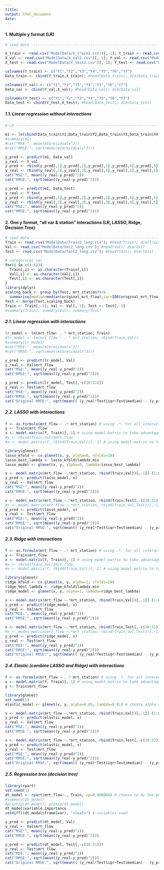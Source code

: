 ```yaml
---
title: 
output: html_document
date: 
---
```


#### 1. Multiple y format (LR)

```r
# read data --------------------------------------------------------------------

X_train <- read.csv("ModelData/X_train2.csv")[,-1]; Y_train <- read.csv("ModelData/Y_train2.csv")[,-1]
X_val <- read.csv("ModelData/X_val2.csv")[,-1]; Y_val <- read.csv("ModelData/Y_val2.csv")[,-1]
X_test <- read.csv("ModelData/X_test2.csv")[,-1]; Y_test <- read.csv("ModelData/Y_test2.csv")[,-1]

colnames(Y_train) <- c("Y1","Y2","Y3","Y4","Y5","Y6","Y7")
Data_train <- cbind(Y_train,X_train); #head(Data_train); dim(Data_train)

colnames(Y_val) <- c("Y1","Y2","Y3","Y4","Y5","Y6","Y7")
Data_val <- cbind(Y_val,X_val); #head(Data_val); dim(Data_val)

colnames(Y_test) <- c("Y1","Y2","Y3","Y4","Y5","Y6","Y7")
Data_test <- cbind(Y_test,X_test); #head(Data_test); dim(Data_test)
```

##### 1.1. Linear regression without interactions

```r
# LR ---------------------------------------------------------------------------

m1 <- lm(cbind(Data_train$Y1,Data_train$Y2,Data_train$Y3,Data_train$Y4,Data_train$Y5,Data_train$Y6,Data_train$Y7) ~ . , Data_train[,-c(1:7)])
#summary(m1)
#cat("MSE:", mean(m1$residuals^2))
#cat("RMSE:", sqrt(mean(m1$residuals^2)))

y_pred <- predict(m1, Data_val)
y_real <- Y_val
y_pred <- rbind(y_pred[,1],y_pred[,2],y_pred[,3],y_pred[,4],y_pred[,5],y_pred[,6],y_pred[,7])
y_real <- rbind(y_real[,1],y_real[,2],y_real[,3],y_real[,4],y_real[,5],y_real[,6],y_real[,7])
cat("MSE:", mean((y_real-y_pred)^2))
cat("RMSE:", sqrt(mean((y_real-y_pred)^2)))

y_pred <- predict(m1, Data_test)
y_real <- Y_test
y_pred <- rbind(y_pred[,1],y_pred[,2],y_pred[,3],y_pred[,4],y_pred[,5],y_pred[,6],y_pred[,7])
y_real <- rbind(y_real[,1],y_real[,2],y_real[,3],y_real[,4],y_real[,5],y_real[,6],y_real[,7])
cat("MSE:", mean((y_real-y_pred)^2))
cat("RMSE:", sqrt(mean((y_real-y_pred)^2)))
```

#### 2. One y format, "all var & station" interactions (LR, LASSO, Ridge, Decision Tree)

```r
# read data --------------------------------------------------------------------
Train <- read.csv("ModelData/Train2_long.csv"); #head(Train); dim(Train)
Val <- read.csv("ModelData/Val2_long.csv"); #head(Val); dim(Val)
Test <- read.csv("ModelData/Test2_long.csv"); #head(Test); dim(Test)

# categorical var
for(i in c(4:6)){
  Train[,i] <- as.character(Train[,i])
  Val[,i] <- as.character(Val[,i])
  Test[,i] <- as.character(Test[,i])
}
library(dplyr)
scaling_back <- group_by(Test, mrt_station)%>%
  summarise(median=median(original_mrt_flow),iqr=IQR(original_mrt_flow))
Test <- merge(Test,scaling_back)
Train <- Train[,-3]; Val <- Val[,-3]; Test <- Test[,-3]
#summary(Train); summary(Val); summary(Test)
```

##### 2.1. Linear regression with interactions

```r
lr_model <- lm(mrt_flow~ . * mrt_station, Train)
#lr_model <- lm(mrt_flow ~ . * mrt_station, rbind(Train,Val))
#summary(lr_model)
#cat("MSE:", mean(m1$residuals^2))
#cat("RMSE:", sqrt(mean(m1$residuals^2)))

y_pred <- predict(lr_model, Val)
y_real <- Val$mrt_flow
cat("MSE:", mean((y_real-y_pred)^2))
cat("RMSE:", sqrt(mean((y_real-y_pred)^2)))

y_pred <- predict(lr_model, Test[,-c(30:31)])
y_real <- Test$mrt_flow
cat("MSE:", mean((y_real-y_pred)^2))
cat("RMSE:", sqrt(mean((y_real-y_pred)^2)))
cat("Original RMSE:", sqrt(mean(( (y_real*Test$iqr+Test$median) - (y_pred*Test$iqr+Test$median) )^2)))
```

##### 2.2. LASSO with interactions

```r
f <- as.formula(mrt_flow ~ .* mrt_station) # using .*. for all interactions
y <- Train$mrt_flow
x <- model.matrix(f, Train)[,-1] # using model.matrix to take advantage of f
#y <- rbind(Train,Val)$mrt_flow
#x <- model.matrix(f, rbind(Train,Val))[,-1] # using model.matrix to take advantage of f

library(glmnet)
lasso_kfold <- cv.glmnet(x, y, alpha=0, nfolds=10)
lasso_best_lambda <- lasso_kfold$lambda.min
lasso_model <- glmnet(x, y, alpha=0, lambda=lasso_best_lambda)

x <- model.matrix(mrt_flow ~.*mrt_station, rbind(Train,Val))[,-1][-(1:nrow(Train)),]
y_pred <- predict(lasso_model, x)
y_real <- Val$mrt_flow
cat("MSE:", mean((y_real-y_pred)^2))
cat("RMSE:", sqrt(mean((y_real-y_pred)^2)))

x <- model.matrix(mrt_flow ~.*mrt_station, rbind(Train,Test[,-c(30:31)]))[,-1][-(1:nrow(Train)),]
#x <- model.matrix(mrt_flow ~.*mrt_station, rbind(Train,Val,Test))[,-1][-(1:nrow(rbind(Train,Val))),]
y_pred <- predict(lasso_model, x)
y_real <- Test$mrt_flow
cat("MSE:", mean((y_real-y_pred)^2))
cat("RMSE:", sqrt(mean((y_real-y_pred)^2)))
cat("Original RMSE:", sqrt(mean(( (y_real*Test$iqr+Test$median) - (y_pred*Test$iqr+Test$median) )^2)))
```

##### 2.3. Ridge with interactions

```r
f <- as.formula(mrt_flow ~ .* mrt_station) # using .*. for all interactions
y <- Train$mrt_flow
x <- model.matrix(f, Train)[,-1] # using model.matrix to take advantage of f
#y <- rbind(Train,Val)$mrt_flow
#x <- model.matrix(f, rbind(Train,Val))[,-1] # using model.matrix to take advantage of f

library(glmnet)
ridge_kfold <- cv.glmnet(x, y, alpha=1, nfolds=10)
ridge_best_lambda <- ridge_kfold$lambda.min
ridge_model <- glmnet(x, y, alpha=1, lambda=ridge_best_lambda)

x <- model.matrix(mrt_flow ~.*mrt_station, rbind(Train,Val))[,-1][-(1:nrow(Train)),]
y_pred <- predict(ridge_model, x)
y_real <- Val$mrt_flow
cat("MSE:", mean((y_real-y_pred)^2))
cat("RMSE:", sqrt(mean((y_real-y_pred)^2)))

x <- model.matrix(mrt_flow ~.*mrt_station, rbind(Train,Test[,-c(30:31)]))[,-1][-(1:nrow(Train)),]
#x <- model.matrix(mrt_flow ~.*mrt_station, rbind(Train,Val,Test))[,-1][-(1:nrow(rbind(Train,Val))),]
y_pred <- predict(ridge_model, x)
y_real <- Test$mrt_flow
cat("MSE:", mean((y_real-y_pred)^2))
cat("RMSE:", sqrt(mean((y_real-y_pred)^2)))
cat("Original RMSE:", sqrt(mean(( (y_real*Test$iqr+Test$median) - (y_pred*Test$iqr+Test$median) )^2)))
```

##### 2.4. Elastic (combine LASSO and Ridge) with interactions

```r
f <- as.formula(mrt_flow ~ . * mrt_station) # using .*. for all interactions
x <- model.matrix(f, Train)[,-1] # using model.matrix to take advantage of f
y <- Train$mrt_flow

library(glmnet)
set.seed(1)
elastic_model <- glmnet(x, y, alpha=0.05, lambda=0.01) # choose alpha and beta by the performance in val

x <- model.matrix(mrt_flow ~.*mrt_station, rbind(Train,Val))[,-1][-(1:nrow(Train)),]
y_pred <- predict(elastic_model, x)
y_real <- Val$mrt_flow
cat("MSE:", mean((y_real-y_pred)^2))
cat("RMSE:", sqrt(mean((y_real-y_pred)^2)))

x <- model.matrix(mrt_flow ~.*mrt_station, rbind(Train,Test[,-c(30:31)]))[,-1][-(1:nrow(Train)),]
y_pred <- predict(elastic_model, x)
y_real <- Test$mrt_flow
cat("MSE:", mean((y_real-y_pred)^2))
cat("RMSE:", sqrt(mean((y_real-y_pred)^2)))
cat("Original RMSE:", sqrt(mean(( (y_real*Test$iqr+Test$median) - (y_pred*Test$iqr+Test$median) )^2)))
```

##### 2.5. Regression tree (decision tree)

```r
library(rpart)
set.seed(1)
dt_model <- rpart(mrt_flow~., Train, cp=0.000004) # choose cp by the performance in val
#summary(dt_model)
#printcp(dt_model); plotcp(dt_model)
dt_model$variable.importance
setdiff((dt_model$frame$var), "<leaf>") # variables used

y_pred <- predict(dt_model, Val)
y_real <- Val$mrt_flow
cat("MSE:", mean((y_real-y_pred)^2))
cat("RMSE:", sqrt(mean((y_real-y_pred)^2)))

y_pred <- predict(dt_model, Test[,-c(30:31)])
y_real <- Test$mrt_flow
cat("MSE:", mean((y_real-y_pred)^2))
cat("RMSE:", sqrt(mean((y_real-y_pred)^2)))
cat("Original RMSE:", sqrt(mean(( (y_real*Test$iqr+Test$median) - (y_pred*Test$iqr+Test$median) )^2)))
```
